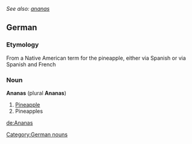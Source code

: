 ''See also: [[ananas]]''
==German==
===Etymology===
From a Native American term for the pineapple, either via Spanish or via Spanish and French

===Noun===
'''Ananas''' (plural '''Ananas''')
# [[Pineapple]]
# Pineapples

[[Category:German nouns]]

[[de:Ananas]]